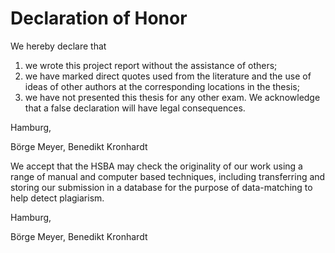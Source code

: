 # Declaration of Honor {-}



We hereby declare that 

1. we wrote this project report without the assistance of others;
2. we have marked direct quotes used from the literature and the use of ideas of other authors at the corresponding locations in the thesis;
3. we have not presented this thesis for any other exam. We acknowledge that a false declaration will have legal consequences.

Hamburg, \today

Börge Meyer, Benedikt Kronhardt

\vspace{2.5cm}

We accept that the HSBA may check the originality of our work using a range of manual and computer based techniques, including transferring and storing our submission in a database for the purpose of data-matching to help detect plagiarism.

Hamburg, \today

Börge Meyer, Benedikt Kronhardt

\clearpage
